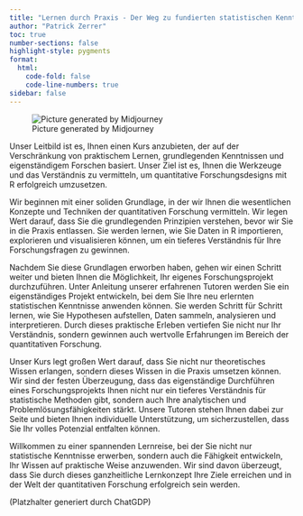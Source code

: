 ```yaml
---
title: "Lernen durch Praxis - Der Weg zu fundierten statistischen Kenntnissen"
author: "Patrick Zerrer"
toc: true
number-sections: false
highlight-style: pygments
format:
  html:
    code-fold: false
    code-line-numbers: true
sidebar: false
---
```

![Picture generated by Midjourney](Bilder/zemki-patrick_comic_style_a_lecture_hall_people_wideformat_d277e8a1-bab4-4013-b913-4e3ae7fbfbac.png)

Unser Leitbild ist es, Ihnen einen Kurs anzubieten, der auf der Verschränkung von praktischem Lernen, grundlegenden Kenntnissen und eigenständigem Forschen basiert. Unser Ziel ist es, Ihnen die Werkzeuge und das Verständnis zu vermitteln, um quantitative Forschungsdesigns mit R erfolgreich umzusetzen.

Wir beginnen mit einer soliden Grundlage, in der wir Ihnen die wesentlichen Konzepte und Techniken der quantitativen Forschung vermitteln. Wir legen Wert darauf, dass Sie die grundlegenden Prinzipien verstehen, bevor wir Sie in die Praxis entlassen. Sie werden lernen, wie Sie Daten in R importieren, explorieren und visualisieren können, um ein tieferes Verständnis für Ihre Forschungsfragen zu gewinnen.

Nachdem Sie diese Grundlagen erworben haben, gehen wir einen Schritt weiter und bieten Ihnen die Möglichkeit, Ihr eigenes Forschungsprojekt durchzuführen. Unter Anleitung unserer erfahrenen Tutoren werden Sie ein eigenständiges Projekt entwickeln, bei dem Sie Ihre neu erlernten statistischen Kenntnisse anwenden können. Sie werden Schritt für Schritt lernen, wie Sie Hypothesen aufstellen, Daten sammeln, analysieren und interpretieren. Durch dieses praktische Erleben vertiefen Sie nicht nur Ihr Verständnis, sondern gewinnen auch wertvolle Erfahrungen im Bereich der quantitativen Forschung.

Unser Kurs legt großen Wert darauf, dass Sie nicht nur theoretisches Wissen erlangen, sondern dieses Wissen in die Praxis umsetzen können. Wir sind der festen Überzeugung, dass das eigenständige Durchführen eines Forschungsprojekts Ihnen nicht nur ein tieferes Verständnis für statistische Methoden gibt, sondern auch Ihre analytischen und Problemlösungsfähigkeiten stärkt. Unsere Tutoren stehen Ihnen dabei zur Seite und bieten Ihnen individuelle Unterstützung, um sicherzustellen, dass Sie Ihr volles Potenzial entfalten können.

Willkommen zu einer spannenden Lernreise, bei der Sie nicht nur statistische Kenntnisse erwerben, sondern auch die Fähigkeit entwickeln, Ihr Wissen auf praktische Weise anzuwenden. Wir sind davon überzeugt, dass Sie durch dieses ganzheitliche Lernkonzept Ihre Ziele erreichen und in der Welt der quantitativen Forschung erfolgreich sein werden.

(Platzhalter generiert durch ChatGDP)